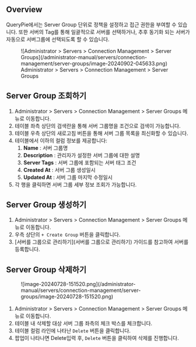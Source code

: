 ## Overview

QueryPie에서는 Server Group 단위로 정책을 설정하고 접근 권한을 부여할 수 있습니다. 또한 서버의 Tag를 통해 일괄적으로 서버를 선택하거나, 추후 동기화 되는 서버가 자동으로 서버그룹에 선택되도록 할 수 있습니다.

<figure data-layout="center" data-align="center">
![Administrator &gt; Servers &gt; Connection Management &gt; Server Groups](/administrator-manual/servers/connection-management/server-groups/image-20240902-045633.png)
<figcaption>
Administrator &gt; Servers &gt; Connection Management &gt; Server Groups
</figcaption>
</figure>

## Server Group 조회하기

1. Administrator &gt; Servers &gt; Connection Management &gt; Server Groups 메뉴로 이동합니다.
2. 테이블 좌측 상단의 검색란을 통해 서버 그룹명을 조건으로 검색이 가능합니다.
3. 테이블 우측 상단의 새로고침 버튼을 통해 서버 그룹 목록을 최신화할 수 있습니다.
4. 테이블에서 이하의 컬럼 정보를 제공합니다:
    1.  **Name**  : 서버 그룹명
    2.  **Description**  : 관리자가 설정한 서버 그룹에 대한 설명
    3.  **Server Tags**  : 서버 그룹에 포함되는 서버 태그 조건
    4.  **Created At**  : 서버 그룹 생성일시
    5.  **Updated At** : 서버 그룹 마지막 수정일시
5. 각 행을 클릭하면 서버 그룹 세부 정보 조회가 가능합니다.


## Server Group 생성하기

1. Administrator &gt; Servers &gt; Connection Management &gt; Server Groups 메뉴로 이동합니다.
2. 우측 상단의 `+ Create Group` 버튼을 클릭합니다.
3. [서버를 그룹으로 관리하기](서버를 그룹으로 관리하기) 가이드를 참고하여 서버를 등록합니다.


## Server Group 삭제하기

<figure data-layout="center" data-align="center">
![image-20240728-151520.png](/administrator-manual/servers/connection-management/server-groups/image-20240728-151520.png)
</figure>

1. Administrator &gt; Servers &gt; Connection Management &gt; Server Groups 메뉴로 이동합니다.
2. 테이블 내 삭제할 대상 서버 그룹 좌측의 체크 박스를 체크합니다.
3. 테이블 컬럼 라인에 나타난 `Delete` 버튼을 클릭합니다.
4. 팝업이 나타나면 Delete입력 후, `Delete` 버튼을 클릭하여 삭제를 진행합니다.
